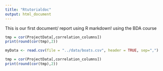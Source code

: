 ```yaml
---
title: "Rtutorialdoc"
output: html_document
---
```


This is our first document/ report using R markdown! using the BDA course

```r
tmp = cor(ProjectData[,correlation_columns])
print(round(cor(tmp),2))

myData <- read.csv(file = "../data/boats.csv", header = TRUE, sep=",")
```

```r
tmp = cor(ProjectData[,correlation_columns])
print(round(cor(tmp),2))
```
